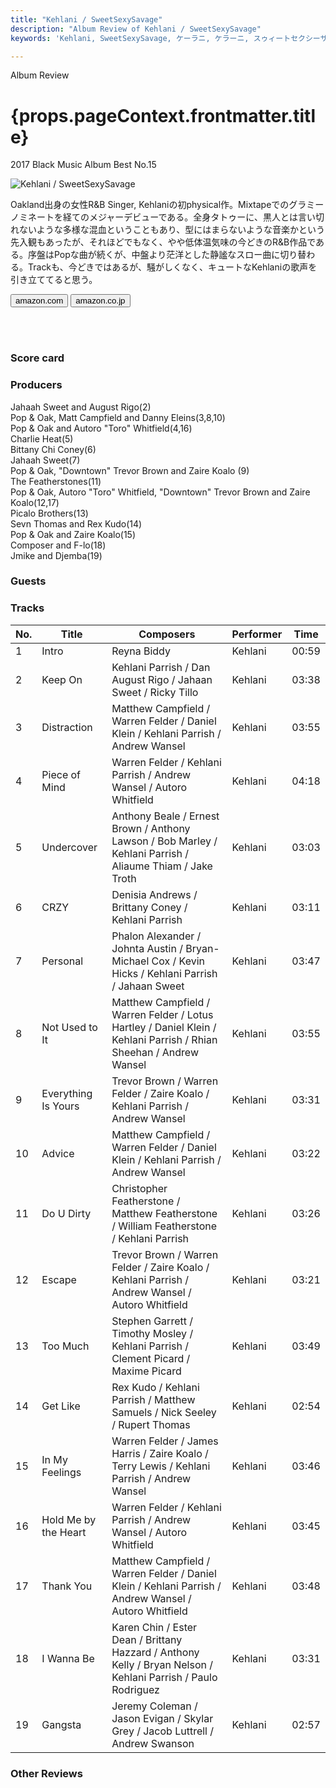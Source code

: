 ```yaml
---
title: "Kehlani / SweetSexySavage"
description: "Album Review of Kehlani / SweetSexySavage"
keywords: 'Kehlani, SweetSexySavage, ケーラニ, ケラーニ, スゥィートセクシーサベージ'

---
```





<p className="largeP">Album Review</p>
<h1 className="h1--no--margin">{props.pageContext.frontmatter.title}</h1>
<p className="largeP"><Link to="/best50/2017/">2017 Black Music Album Best No.15</Link></p>

<Row  className="image-card-group">
	<Column colMd={"3"} colLg={"4"} noGutterMdLeft="">
       <ImageCard>

![Kehlani / SweetSexySavage](../../images/cd/kehlani1L.jpg) 

</ImageCard>
	</Column>
	<Column colMd={"4"} colLg={"8"} noGutterMdLeft="">
	<p>
	Oakland出身の女性R&B Singer, Kehlaniの初physical作。Mixtapeでのグラミーノミネートを経てのメジャーデビューである。全身タトゥーに、黒人とは言い切れないような多様な混血ということもあり、型にはまらないような音楽かという先入観もあったが、それほどでもなく、やや低体温気味の今どきのR&B作品である。序盤はPopな曲が続くが、中盤より茫洋とした静謐なスロー曲に切り替わる。Trackも、今どきではあるが、騒がしくなく、キュートなKehlaniの歌声を引き立ててると思う。
	</p>
	<div>
	  <Button className="button-right-mergin"  href="https://amzn.to/3gjStbh" kind="primary" size="small" renderIcon={ArrowUpRight24}>
      amazon.com
    </Button>
    <Button className="button-right-mergin"  href="https://amzn.to/33eih56" kind="secondary" size="small" renderIcon={ArrowUpRight24}>
      amazon.co.jp
    </Button>
	</div>
	<a href="https://geo.music.apple.com/jp/album/sweetsexysavage-deluxe/1192537641?mt=1&app=music&ls=1&at=11lcug" style="display:inline-block;overflow:hidden;background:url(https://linkmaker.itunes.apple.com/ja-jp/lockup.svg?releaseDate=2017-01-27&kind=album&bubble=apple_music&style=mono-black) no-repeat;width:180px;height:45px;"></a>
	<a href="https://geo.music.apple.com/jp/album/sweetsexysavage-deluxe/1179542759?app=itunes&at=11lcug" style="display:inline-block;overflow:hidden;background:url(https://linkmaker.itunes.apple.com/ja-jp/badge-lrg.svg?releaseDate=2017-01-27T00:00:00Z&kind=album&bubble=itunes_music) no-repeat;width:140px;height:45px;"></a>
	</Column>
</Row>
<Row >
	<Column colMd={"4"} colLg={"4"} noGutterMdLeft="">
<div>
    <h3>Score card</h3>
	<SliderJS1 value="5" />
    <SliderJS2 value="1" />
	<SliderJS3 value="1" />
    <SliderJS4 value="9" />
</div>
</Column>
<Column colMd={"8"} colLg={"8"} noGutterMdLeft="">
<div>
<h3>Producers</h3>
<p>
Jahaah Sweet and August Rigo(2)
<br/>Pop & Oak, Matt Campfield and Danny Eleins(3,8,10)
<br/>Pop & Oak and Autoro "Toro" Whitfield(4,16)
<br/>Charlie Heat(5)
<br/>Bittany Chi Coney(6)
<br/>Jahaah Sweet(7)
<br/>Pop & Oak, "Downtown" Trevor Brown and Zaire Koalo (9)
<br/>The Featherstones(11)
<br/>Pop & Oak, Autoro "Toro" Whitfield, "Downtown" Trevor Brown and Zaire Koalo(12,17)
<br/>Picalo Brothers(13)
<br/>Sevn Thomas and Rex Kudo(14)
<br/>Pop & Oak and Zaire Koalo(15)
<br/>Composer and F-lo(18)
<br/>Jmike and Djemba(19)
</p>
<h3>Guests</h3>
<p>
</p>
</div>
</Column>
</Row>

<h3>Tracks</h3>

| No. |	 Title               |	 Composers                                                                                                        |	 Performer	| Time	|
| --- |	-------------------- | ------------------------------------------------------------------------------------------------------------------ | -----------	| ----- |
| 1	  |	Intro                | Reyna Biddy                                                                                                        |	Kehlani     | 00:59 |
| 2	  |	Keep On              | Kehlani Parrish / Dan August Rigo / Jahaan Sweet / Ricky Tillo                                                     |	Kehlani     | 03:38 |
| 3	  |	Distraction          | Matthew Campfield / Warren Felder / Daniel Klein / Kehlani Parrish / Andrew Wansel                                 |	Kehlani     | 03:55 |
| 4	  |	Piece of Mind        | Warren Felder / Kehlani Parrish / Andrew Wansel / Autoro Whitfield                                                 |	Kehlani     | 04:18 |
| 5	  |	Undercover           | Anthony Beale / Ernest Brown / Anthony Lawson / Bob Marley / Kehlani Parrish / Aliaume Thiam / Jake Troth          |	Kehlani     | 03:03 |
| 6	  |	CRZY                 | Denisia Andrews / Brittany Coney / Kehlani Parrish                                                                 |	Kehlani     | 03:11 |
| 7	  |	Personal             | Phalon Alexander / Johnta Austin / Bryan-Michael Cox / Kevin Hicks / Kehlani Parrish / Jahaan Sweet                |	Kehlani     | 03:47 |
| 8	  |	Not Used to It       | Matthew Campfield / Warren Felder / Lotus Hartley / Daniel Klein / Kehlani Parrish / Rhian Sheehan / Andrew Wansel |	Kehlani     | 03:55 |
| 9	  |	Everything Is Yours  | Trevor Brown / Warren Felder / Zaire Koalo / Kehlani Parrish / Andrew Wansel                                       |	Kehlani     | 03:31 |
| 10  |	Advice               | Matthew Campfield / Warren Felder / Daniel Klein / Kehlani Parrish / Andrew Wansel                                 |	Kehlani     | 03:22 |
| 11  |	Do U Dirty           | Christopher Featherstone / Matthew Featherstone / William Featherstone / Kehlani Parrish                           |	Kehlani     | 03:26 |
| 12  |	Escape               | Trevor Brown / Warren Felder / Zaire Koalo / Kehlani Parrish / Andrew Wansel / Autoro Whitfield                    |	Kehlani     | 03:21 |
| 13  |	Too Much             | Stephen Garrett / Timothy Mosley / Kehlani Parrish / Clement Picard / Maxime Picard                                |	Kehlani     | 03:49 |
| 14  |	Get Like             | Rex Kudo / Kehlani Parrish / Matthew Samuels / Nick Seeley / Rupert Thomas                                         |	Kehlani     | 02:54 |
| 15  |	In My Feelings       | Warren Felder / James Harris / Zaire Koalo / Terry Lewis / Kehlani Parrish / Andrew Wansel                         |	Kehlani     | 03:46 |
| 16  |	Hold Me by the Heart | Warren Felder / Kehlani Parrish / Andrew Wansel / Autoro Whitfield                                                 |	Kehlani     | 03:45 |
| 17  |	Thank You            | Matthew Campfield / Warren Felder / Daniel Klein / Kehlani Parrish / Andrew Wansel / Autoro Whitfield              |	Kehlani     | 03:48 |
| 18  |	I Wanna Be           | Karen Chin / Ester Dean / Brittany Hazzard / Anthony Kelly / Bryan Nelson / Kehlani Parrish / Paulo Rodriguez      |	Kehlani     | 03:31 |
| 19  |	Gangsta              | Jeremy Coleman / Jason Evigan / Skylar Grey / Jacob Luttrell / Andrew Swanson                                      |	Kehlani     | 02:57 |

<h3>Other Reviews</h3>

<Row>
<Column colMd={3} colLg={3} noGutterMdLeft>
<Review1 />
</Column>
<Column colMd={3} colLg={3} noGutterMdLeft>
<Review2 />
</Column>
</Row>